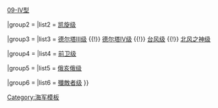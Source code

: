 {{Navbox
<!--编辑时请注意是服役中的核潜艇-->

|name  = 服役中的弹道导弹核潜艇
|title = 服役中的[[弹道导弹潜艇|弹道导弹核潜艇]]
|groupstyle = text-align:left;
|state   = {{{state<includeonly>|autocollapse</includeonly>}}}

|group1 = {{navy|China|size=30x15px}}
|list1  = [[092型核潜艇|09-II型]] {{!}} [[09IV型核潛艇|09-IV型]] 

|group2 = {{navy|France|size=30x15px}}
|list2  = [[凱旋級核潛艇|凯旋级]]

<!--DO NOT add Arihant to the list of SSBN in service. Though launched, it is still under development and not planned to be in service until 2012.-->

|group3 = {{navy|Russia|size=30x15px}}
|list3  = [[德尔塔级核潜艇|德尔塔III级]] {{!}} [[德尔塔级核潜艇|德尔塔IV级]] {{!}} [[台风级核潜艇|台风级]] {{!}} [[北风之神级核潜艇|北风之神级]]

|group4 = {{navy|United Kingdom|size=30x15px}}
|list4  = [[前卫级核潜艇|前卫级]] 

|group5 = {{navy|United States|size=30x15px}}
|list5  = [[俄亥俄级核潜艇|俄亥俄级]] 

|group6 = {{navy|India|size=30x15px}}
|list6  = [[殲敵者級核潛艇|殲敵者级]] 
}}<noinclude>

[[Category:海军模板]]

</noinclude>